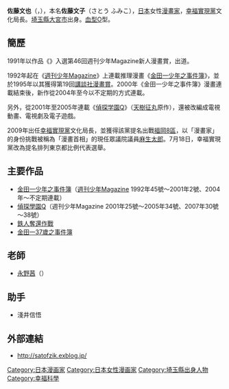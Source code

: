 {{noteTA
| 1 = zh-hk: 偵探学園Q; zh-cn: 偵探学園Q; zh-tw: 偵探学園Q;
| 2 = zh-hk: 金田一少年之事件簿; zh-tw: 金田一少年之事件簿; zh-tw: 金田一少年之事件簿;
}}
{{Infobox 漫画家|
| 姓名 = 佐藤文也
| 本名 = 佐藤文子
| 出生地點 = {{flagicon|Japan}} [[琦玉縣|琦玉縣]][[大宮市|大宮市]]
| 國籍 = {{JPN}}
| 出生日期 = {{Birth date and age|1965|12|22}}
| 職業 = [[漫画家|漫画家]]
| 活躍時期 = 1991年至今
| 類型 = [[少年漫画|少年漫画]]<br />[[推理漫画|推理漫画]]
| 代表作 = 《[[偵探学園Q|偵探学園Q]]》<br />《[[金田一少年之事件簿|金田一少年之事件簿]]》
| 獎項 = 第46回週刊少年Magazine新人漫畫賞<br />（《{{lang|ja|カーリ!}}》）<br />第19回[[講談社漫畫賞|講談社漫畫賞]]<br />（《[[金田一少年之事件簿|金田一少年之事件簿]]》）
}}
{{Infobox religious biography
| honorific-prefix = 
| name             = 佐藤文子
| honorific-suffix = 
| native_name      = 
| native_name_lang = 
| image            = 
| alt              = 
| caption          = 
| religion         = [[幸福科学|幸福科学]]
| denomination     = 
| school           = 
| lineage          = 
| sect             = 
| subsect          = 
| temple           = 
| order            = 
| institute        =
| church           = <!-- or: |churches = --> 
| founder          =
| philosophy       =
| known_for        =
| education        =
| alma_mater       =
| other_names      = <!-- or: | other_name = -->
| dharma_names     = <!-- or: | dharma_name = -->
| monastic_name    = 
| pen_name         = 
| posthumous_name  = 
| nationality      = 
| flourished       =
| home_town        = 
| birth_name       = 
| birth_date       = <!-- {{birth date and age|YYYY|MM|DD|df=y}} or, if deceased, {{birth date|YYYY|MM|DD|df=y}} -->
| birth_place      = 
| death_date       = <!-- {{death date and age|YYYY|MM|DD|YYYY|MM|DD|df=y}} -->
| death_place      = 
| death_cause      =
| resting_place    = 
| resting_place_coordinates = <!-- {{coord|latitude|longitude|type:landmark|display=inline,title}} -->
| spouse           = 
| partner          =
| children         = 
| parents          = 
| mother           =
| father           =
| location         = 
| title            = 
| period           = 
| consecration     = 
| predecessor      = 
| successor        = 
| reason           = 
| rank             = 
| teacher          = <!-- or | guru = -->
| reincarnation_of = 
| students         = <!-- or | disciples = -->
| initiated        =
| works            = <!-- or | literary_works = -->
| ordination       = 
| initiation       = 
| initiation_date  =
| initiation_place =
| initiator        =
| profession       = 
| previous_post    = [[幸福實現黨|幸福實現黨]]文化局長
| present_post     = 
| post             = 
| website          = <!-- {{URL|example.com}} -->
| signature        = 
| background       = <!-- optional header background color -->
}}
{{Japanese|japanese=佐藤 文子|kana=さとう ふみこ|romaji=Satō Fumiko}}
{{漫畫}}

'''佐藤文也'''（{{lang-ja|さとうふみや}}，{{bd|1965年|12月22日|catIdx=Satou Fumiya}}），本名'''佐藤文子'''（さとう ふみこ），[[日本|日本]]女性[[漫畫家|漫畫家]]，[[幸福實現黨|幸福實現黨]]文化局長。[[埼玉縣|埼玉縣]][[大宮市|大宮市]]出身。[[血型|血型]]O型。

== 簡歷 ==
1991年以作品《{{lang|ja|カーリ!}}》入選第46回週刊少年Magazine新人漫畫賞，出道。

1992年起在《[[週刊少年Magazine|週刊少年Magazine]]》上連載推理漫畫《[[金田一少年之事件簿|金田一少年之事件簿]]》，並於1995年以其獲得第19回[[講談社漫畫賞|講談社漫畫賞]]。2000年《金田一少年之事件簿》漫畫連載結束後，新作從2004年至今以不定期的方式連載。     

另外，從2001年至2005年連載《[[偵探学園Q|偵探学園Q]]》（[[亞樹直|天樹征丸]]原作），還被改編成電視動畫、電視劇及電子遊戲。

2009年出任[[幸福實現黨|幸福實現黨]]文化局長，並獲得該黨提名出戰[[福岡8區|福岡8區]]，以「漫畫家」的身份挑戰被稱為「漫畫首相」的現任眾議院議員[[麻生太郎|麻生太郎]]。7月18日，幸福實現黨改為提名排列東京都比例代表選舉。

== 主要作品 ==
* [[金田一少年之事件簿|金田一少年之事件簿]]（[[週刊少年Magazine|週刊少年Magazine]] 1992年45號～2001年2號、2004年～不定期連載）
* [[偵探學園Q|偵探學園Q]]（週刊少年Magazine 2001年25號～2005年34號、2007年30號～38號）
* [[鉄人奪還作戰|鉄人奪還作戰]]
* [[金田一37歲之事件簿|金田一37歲之事件簿]]

== 老師 ==
* [[永野茜|永野茜]]（{{lang|ja|永野あかね}}）

== 助手 ==
* 淺井信悟

== 外部連結 ==
* {{ja}}http://satofzik.exblog.jp/{{Wayback|url=http://satofzik.exblog.jp/ |date=20080606030730 }}

{{金田一少年之事件簿}}

{{Authority control}}
{{DEFAULTSORT:Satou Fumiya}}
{{Portal bar|日本|文化|動漫|電影|埼玉|人物}}
[[Category:日本漫画家|Category:日本漫画家]]
[[Category:日本女性漫画家|Category:日本女性漫画家]]
[[Category:埼玉縣出身人物|Category:埼玉縣出身人物]]
[[Category:幸福科學|Category:幸福科學]]